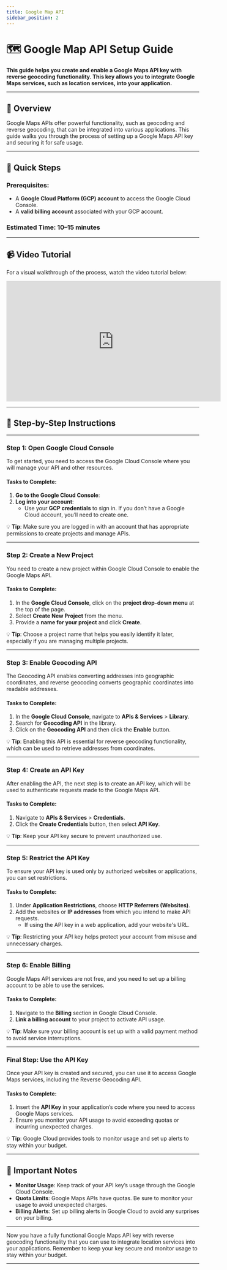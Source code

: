 ```yaml
---
title: Google Map API
sidebar_position: 2
---
```


# 🗺️ Google Map API Setup Guide

**This guide helps you create and enable a Google Maps API key with reverse geocoding functionality. This key allows you to integrate Google Maps services, such as location services, into your application.**

---

## 📘 Overview

Google Maps APIs offer powerful functionality, such as geocoding and reverse geocoding, that can be integrated into various applications. This guide walks you through the process of setting up a Google Maps API key and securing it for safe usage.

---

## 🚀 Quick Steps

### Prerequisites:

- A **Google Cloud Platform (GCP) account** to access the Google Cloud Console.
- A **valid billing account** associated with your GCP account.

### Estimated Time: 10–15 minutes

---

## 📹 Video Tutorial

For a visual walkthrough of the process, watch the video tutorial below:

<div style={{ display: 'flex', justifyContent: 'center', marginTop: '20px' }}>
  <iframe
    width="560"
    height="315"
    src="https://www.youtube.com/embed/CubXwM2wcZY?si=W428fv_jfxuvH-I9"
    title="Google Maps API Setup Tutorial"
    frameBorder="0"
    allow="accelerometer; autoplay; clipboard-write; encrypted-media; gyroscope; picture-in-picture"
    allowFullScreen
  ></iframe>
</div>

---

## 📝 Step-by-Step Instructions

---

### **Step 1: Open Google Cloud Console**

To get started, you need to access the Google Cloud Console where you will manage your API and other resources.

#### Tasks to Complete:

1. **Go to the Google Cloud Console**:
2. **Log into your account**:
   - Use your **GCP credentials** to sign in. If you don’t have a Google Cloud account, you’ll need to create one.

💡 **Tip**: Make sure you are logged in with an account that has appropriate permissions to create projects and manage APIs.

---

### **Step 2: Create a New Project**

You need to create a new project within Google Cloud Console to enable the Google Maps API.

#### Tasks to Complete:

1. In the **Google Cloud Console**, click on the **project drop-down menu** at the top of the page.
2. Select **Create New Project** from the menu.
3. Provide a **name for your project** and click **Create**.

💡 **Tip**: Choose a project name that helps you easily identify it later, especially if you are managing multiple projects.

---

### **Step 3: Enable Geocoding API**

The Geocoding API enables converting addresses into geographic coordinates, and reverse geocoding converts geographic coordinates into readable addresses.

#### Tasks to Complete:

1. In the **Google Cloud Console**, navigate to **APIs & Services** > **Library**.
2. Search for **Geocoding API** in the library.
3. Click on the **Geocoding API** and then click the **Enable** button.

💡 **Tip**: Enabling this API is essential for reverse geocoding functionality, which can be used to retrieve addresses from coordinates.

---

### **Step 4: Create an API Key**

After enabling the API, the next step is to create an API key, which will be used to authenticate requests made to the Google Maps API.

#### Tasks to Complete:

1. Navigate to **APIs & Services** > **Credentials**.
2. Click the **Create Credentials** button, then select **API Key**.

💡 **Tip**: Keep your API key secure to prevent unauthorized use.

---

### **Step 5: Restrict the API Key**

To ensure your API key is used only by authorized websites or applications, you can set restrictions.

#### Tasks to Complete:

1. Under **Application Restrictions**, choose **HTTP Referrers (Websites)**.
2. Add the websites or **IP addresses** from which you intend to make API requests.
   - If using the API key in a web application, add your website's URL.

💡 **Tip**: Restricting your API key helps protect your account from misuse and unnecessary charges.

---

### **Step 6: Enable Billing**

Google Maps API services are not free, and you need to set up a billing account to be able to use the services.

#### Tasks to Complete:

1. Navigate to the **Billing** section in Google Cloud Console.
2. **Link a billing account** to your project to activate API usage.

💡 **Tip**: Make sure your billing account is set up with a valid payment method to avoid service interruptions.

---

### **Final Step: Use the API Key**

Once your API key is created and secured, you can use it to access Google Maps services, including the Reverse Geocoding API.

#### Tasks to Complete:

1. Insert the **API Key** in your application’s code where you need to access Google Maps services.
2. Ensure you monitor your API usage to avoid exceeding quotas or incurring unexpected charges.

💡 **Tip**: Google Cloud provides tools to monitor usage and set up alerts to stay within your budget.

---

## 🚨 Important Notes

- **Monitor Usage**: Keep track of your API key’s usage through the Google Cloud Console.
- **Quota Limits**: Google Maps APIs have quotas. Be sure to monitor your usage to avoid unexpected charges.
- **Billing Alerts**: Set up billing alerts in Google Cloud to avoid any surprises on your billing.

---

Now you have a fully functional Google Maps API key with reverse geocoding functionality that you can use to integrate location services into your applications. Remember to keep your key secure and monitor usage to stay within your budget.

---
